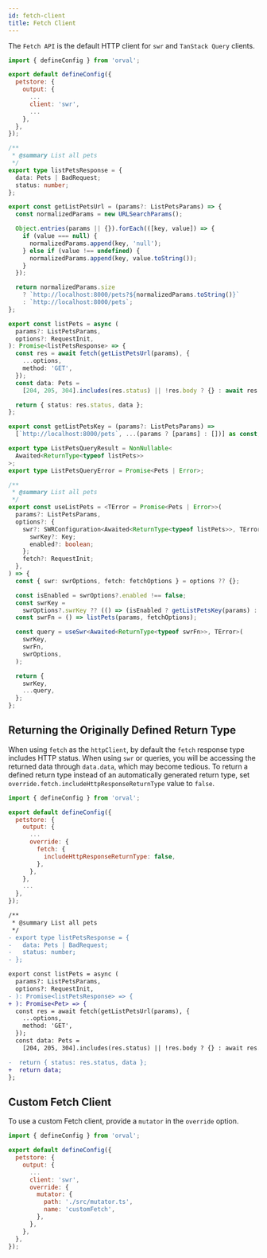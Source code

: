 ```yaml
---
id: fetch-client
title: Fetch Client
---
```


The `Fetch API` is the default HTTP client for `swr` and `TanStack Query` clients.

```js
import { defineConfig } from 'orval';

export default defineConfig({
  petstore: {
    output: {
      ...
      client: 'swr',
      ...
    },
  },
});
```

```ts
/**
 * @summary List all pets
 */
export type listPetsResponse = {
  data: Pets | BadRequest;
  status: number;
};

export const getListPetsUrl = (params?: ListPetsParams) => {
  const normalizedParams = new URLSearchParams();

  Object.entries(params || {}).forEach(([key, value]) => {
    if (value === null) {
      normalizedParams.append(key, 'null');
    } else if (value !== undefined) {
      normalizedParams.append(key, value.toString());
    }
  });

  return normalizedParams.size
    ? `http://localhost:8000/pets?${normalizedParams.toString()}`
    : `http://localhost:8000/pets`;
};

export const listPets = async (
  params?: ListPetsParams,
  options?: RequestInit,
): Promise<listPetsResponse> => {
  const res = await fetch(getListPetsUrl(params), {
    ...options,
    method: 'GET',
  });
  const data: Pets =
    [204, 205, 304].includes(res.status) || !res.body ? {} : await res.json();

  return { status: res.status, data };
};

export const getListPetsKey = (params?: ListPetsParams) =>
  [`http://localhost:8000/pets`, ...(params ? [params] : [])] as const;

export type ListPetsQueryResult = NonNullable<
  Awaited<ReturnType<typeof listPets>>
>;
export type ListPetsQueryError = Promise<Pets | Error>;

/**
 * @summary List all pets
 */
export const useListPets = <TError = Promise<Pets | Error>>(
  params?: ListPetsParams,
  options?: {
    swr?: SWRConfiguration<Awaited<ReturnType<typeof listPets>>, TError> & {
      swrKey?: Key;
      enabled?: boolean;
    };
    fetch?: RequestInit;
  },
) => {
  const { swr: swrOptions, fetch: fetchOptions } = options ?? {};

  const isEnabled = swrOptions?.enabled !== false;
  const swrKey =
    swrOptions?.swrKey ?? (() => (isEnabled ? getListPetsKey(params) : null));
  const swrFn = () => listPets(params, fetchOptions);

  const query = useSwr<Awaited<ReturnType<typeof swrFn>>, TError>(
    swrKey,
    swrFn,
    swrOptions,
  );

  return {
    swrKey,
    ...query,
  };
};
```

## Returning the Originally Defined Return Type

When using `fetch` as the `httpClient`, by default the `fetch` response type includes HTTP status.
When using `swr` or queries, you will be accessing the returned data through `data.data`, which may become tedious. To return a defined return type instead of an automatically generated return type, set `override.fetch.includeHttpResponseReturnType` value to `false`.

```js
import { defineConfig } from 'orval';

export default defineConfig({
  petstore: {
    output: {
      ...
      override: {
        fetch: {
          includeHttpResponseReturnType: false,
        },
      },
    },
    ...
  },
});
```

```diff
/**
 * @summary List all pets
 */
- export type listPetsResponse = {
-   data: Pets | BadRequest;
-   status: number;
- };

export const listPets = async (
  params?: ListPetsParams,
  options?: RequestInit,
- ): Promise<listPetsResponse> => {
+ ): Promise<Pet> => {
  const res = await fetch(getListPetsUrl(params), {
    ...options,
    method: 'GET',
  });
  const data: Pets =
    [204, 205, 304].includes(res.status) || !res.body ? {} : await res.json();

-  return { status: res.status, data };
+  return data;
};
```

## Custom Fetch Client

To use a custom Fetch client, provide a `mutator` in the `override` option.

```js
import { defineConfig } from 'orval';

export default defineConfig({
  petstore: {
    output: {
      ...
      client: 'swr',
      override: {
        mutator: {
          path: './src/mutator.ts',
          name: 'customFetch',
        },
      },
    },
  },
});
```
